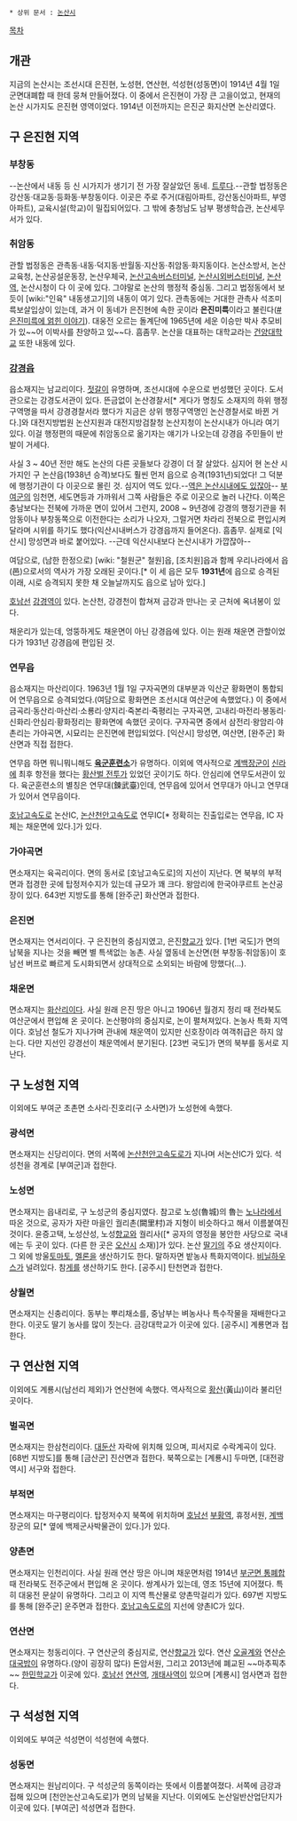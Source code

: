  * 상위 문서 : [[논산시]]

[[목차]]
== 개관 ==
지금의 논산시는 조선시대 은진현, 노성현, 연산현, 석성현(성동면)이 1914년 4월 1일 군면대폐합 때 한데 뭉쳐 만들어졌다. 이 중에서 은진현이 가장 큰 고을이었고, 현재의 논산 시가지도 은진현 영역이었다. 1914년 이전까지는 은진군 화지산면 논산리였다.
== 구 은진현 지역 ==
=== 부창동 ===
--논산에서 내동 등 신 시가지가 생기기 전 가장 잘살았던 동네. [[트루]]다.--관할 법정동은 강산동·대교동·등화동·부창동이다. 이곳은 주로 주거(대림아파트, 강산동신아파트, 부영아파트), 교육시설(학교)이 밀집되어있다. 그 밖에 충청남도 남부 평생학습관, 논산세무서가 있다.

=== 취암동 ===
관할 법정동은 관촉동·내동·덕지동·반월동·지산동·취암동·화지동이다. 논산소방서, 논산교육청, 논산공설운동장, 논산우체국, [[논산고속버스터미널]], [[논산시외버스터미널]], [[논산역]], 논산시청이 다 이 곳에 있다. 그야말로 논산의 행정적 중심동. 그리고 법정동에서 보듯이 [wiki:"인육" 내동생고기]의 내동이 여기 있다. 관촉동에는 거대한 관촉사 석조미륵보살입상이 있는데, 과거 이 동네가 은진현에 속한 곳이라 '''은진미륵'''이라고 불린다([http://blog.daum.net/bolee591/16154638 #]  [http://news.chungnam.net/news/articleView.html?idxno=43866 은진미륵에 얽힌 이야기]). 대웅전 오르는 돌계단에 1965년에 세운 이승만 박사 추모비가 있~~어 이박사를 찬양하고 있~~다. 흠좀무. 논산을 대표하는 대학교라는 [[건양대학교]] 또한 내동에 있다.

=== [[강경읍]] ===
읍소재지는 남교리이다. [[젓갈]]이 유명하며, 조선시대에 수운으로 번성했던 곳이다. 도서관으로는 강경도서관이 있다. 뜬금없이 논산경찰서[* 게다가 명칭도 소재지의 하위 행정구역명을 따서 강경경찰서라 했다가 지금은 상위 행정구역명인 논산경찰서로 바뀐 거다.]와 대전지방법원 논산지원과 대전지방검찰청 논산지청이 논산시내가 아니라 여기 있다. 이걸 행정편의 때문에 취암동으로 옮기자는 얘기가 나오는데 강경읍 주민들이 반발이 거세다.

사실 3 ~ 40년 전만 해도 논산의 다른 곳들보다 강경이 더 잘 살았다. 심지어 현 논산 시가지인 구 논산읍(1938년 승격)보다도 훨씬 먼저 읍으로 승격(1931년)되었다! 그 덕분에 행정기관이 다 이곳으로 몰린 것. 심지어 역도 있다.--[[논산역|역은 논산시내에도 있잖아]]-- [[부여군]]의 임천면, 세도면등과 가까워서 그쪽 사람들은 주로 이곳으로 놀러 나간다. 이쪽은 충남보다는 전북에 가까운 면이 있어서 그런지, 2008 ~ 9년경에 강경의 행정기관을 취암동이나 부창동쪽으로 이전한다는 소리가 나오자, 그럴거면 차라리 전북으로 편입시켜달라며 시위를 하기도 했다(익산시내버스가 강경읍까지 들어온다). 흠좀무. 실제로 [익산시] 망성면과 바로 붙어있다. --근데 익산시내보다 논산시내가 가깝잖아--

여담으로, (남한 한정으로) [wiki: "철원군" 철원]읍, [조치원]읍과 함께 우리나라에서 읍(邑)으로서의 역사가 가장 오래된 곳이다.[* 이 세 읍은 모두 '''1931년'''에 읍으로 승격된 이래, 시로 승격되지 못한 채 오늘날까지도 읍으로 남아 있다.]

[[호남선]] [[강경역]]이 있다. 논산천, 강경천이 합쳐져 금강과 만나는 곳 근처에 옥녀봉이 있다.

채운리가 있는데, 엉뚱하게도 채운면이 아닌 강경읍에 있다. 이는 원래 채운면 관할이었다가 1931년 강경읍에 편입된 것.
=== 연무읍 ===
읍소재지는 마산리이다. 1963년 1월 1일 구자곡면의 대부분과 익산군 황화면이 통합되어 연무읍으로 승격되었다.(여담으로 황화면은 조선시대 여산군에 속했었다.) 이 중에서 금곡리·동산리·마산리·소룡리·양지리·죽본리·죽평리는 구자곡면, 고내리·마전리·봉동리·신화리·안심리·황화정리는 황화면에 속했던 곳이다. 구자곡면 중에서 삼전리·왕암리·야촌리는 가야곡면, 시묘리는 은진면에 편입되었다. [익산시] 망성면, 여산면, [완주군] 화산면과 직접 접한다.

연무읍 하면 뭐니뭐니해도 '''[[육군훈련소]]'''가 유명하다. 이외에 역사적으로 [[계백]]장군이 [[신라]]에 최후 항전을 했다는 [[황산벌 전투]]가 있었던 곳이기도 하다. 안심리에 연무도서관이 있다. 육군훈련소의 별칭은 연무대(鍊武臺)인데, 연무읍에 있어서 연무대가 아니고 연무대가 있어서 연무읍이다. 

[[호남고속도로]] 논산IC, [[논산천안고속도로]] 연무IC[* 정확히는 진출입로는 연무읍, IC 자체는 채운면에 있다.]가 있다.

=== 가야곡면 ===
면소재지는 육곡리이다. 면의 동서로 [호남고속도로]의 지선이 지난다. 면 북부의 부적면과 접경한 곳에 탑정저수지가 있는데 규모가 꽤 크다. 왕암리에 한국야쿠르트 논산공장이 있다. 643번 지방도를 통해 [완주군] 화산면과 접한다.

=== 은진면 ===
면소재지는 연서리이다. 구 은진현의 중심지였고, 은진[[향교]]가 있다. [1번 국도]가 면의 남북을 지나는 것을 빼면 별 특색없는 농촌.  사실 옆동네 논산면(현 부창동·취암동)이 호남선 버프로 빠르게 도시화되면서 상대적으로 소외되는 바람에 망했다(…).

=== 채운면 ===
면소재지는 [[화산]]리이다. 사실 원래 은진 땅은 아니고 1906년 월경지 정리 때 전라북도 여산군에서 편입해 온 곳이다. 논산평야의 중심지로, 논이 펼쳐져있다. 논농사 특화 지역이다. 호남선 철도가 지나가며 관내에 채운역이 있지만 신호장이라 여객취급은 하지 않는다. 다만 지선인 강경선이 채운역에서 분기된다. [23번 국도]가 면의 북부를 동서로 지난다.

== 구 노성현 지역 ==
이외에도 부여군 초촌면 소사리·진호리(구 소사면)가 노성현에 속했다.

=== 광석면 ===
면소재지는 신당리이다. 면의 서쪽에 [[논산천안고속도로]]가 지나며 서논산IC가 있다. 석성천을 경계로 [부여군]과 접한다.

=== 노성면 ===
면소재지는 읍내리로, 구 노성군의 중심지였다. 참고로 노성(魯城)의 魯는 [[노나라]]에서 따온 것으로, 공자가 자란 마을인 궐리촌(闕里村)과 지형이 비슷하다고 해서 이름붙여진 것이다. 윤증고택, 노성산성, 노성[[향교]]와 궐리사([* 공자의 영정을 봉안한 사당으로 국내에는 두 곳이 있다. (다른 한 곳은 [[오산시]] 소재)]가 있다. 논산 [[딸기]]의 주요 생산지이다. 그 외에 방울[[토마토]], [[멜론]]을 생산하기도 한다. 말하자면 밭농사 특화지역이다. [[비닐하우스]]가 널려있다. 참[[게]]를 생산하기도 한다. [공주시] 탄천면과 접한다.

=== 상월면 ===
면소재지는 신충리이다. 동부는 뿌리채소를, 중남부는 벼농사나 특수작물을 재배한다고 한다. 이곳도 딸기 농사를 많이 짓는다. 금강대학교가 이곳에 있다. [공주시] 계룡면과 접한다.

== 구 연산현 지역 ==
이외에도 계룡시(남선리 제외)가 연산현에 속했다. 역사적으로 [[황산벌|황산]](黃山)이라 불리던 곳이다.
=== 벌곡면 ===
면소재지는 한삼천리이다. [[대둔산]] 자락에 위치해 있으며, 피서지로 수락계곡이 있다. [68번 지방도]를 통해 [금산군] 진산면과 접한다. 북쪽으로는 [계룡시] 두마면, [대전광역시] 서구와 접한다.

=== 부적면 ===
면소재지는 마구평리이다. 탑정저수지 북쪽에 위치하며 [[호남선]] [[부황역]], 휴정서원, [[계백]] 장군의 묘[* 옆에 백제군사박물관이 있다.]가 있다.

=== 양촌면 ===
면소재지는 인천리이다. 사실 원래 연산 땅은 아니며 채운면처럼 1914년 [[부군면 통폐합]] 때 전라북도 전주군에서 편입해 온 곳이다. 쌍계사가 있는데, 영조 15년에 지어졌다. 특히 대웅전 문살이 유명하다.  그리고 이 지역 특산물로 양촌막걸리가 있다. 697번 지방도를 통해 [완주군] 운주면과 접한다. [[호남고속도로]]의 지선에 양촌IC가 있다.

=== 연산면 ===
면소재지는 청동리이다. 구 연산군의 중심지로, 연산[[향교]]가 있다. 연산 [[오골계]]와 연산[[순대]]국밥이 유명하다.(양이 굉장히 많다) 돈암서원, 그리고 2013년에 폐교된 ~~마추픽추~~ [[한민학교]]가 이곳에 있다. [[호남선]] [[연산역(호남선)|연산역]], [[개태사역]]이 있으며 [계룡시] 엄사면과 접한다.

== 구 석성현 지역 ==
이외에도 부여군 석성면이 석성현에 속했다.

=== 성동면 ===
면소재지는 원남리이다. 구 석성군의 동쪽이라는 뜻에서 이름붙여졌다. 서쪽에 금강과 접해 있으며 [천안논산고속도로]가 면의 남북을 지난다. 이외에도 논산일반산업단지가 이곳에 있다. [부여군] 석성면과 접한다.

